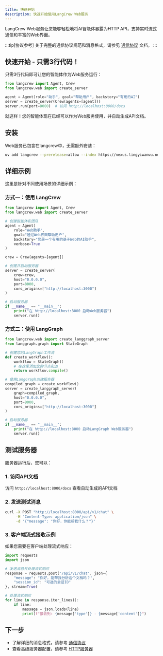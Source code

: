 ```yaml
---
title: 快速开始
description: 快速开始使用LangCrew Web服务
---
```


LangCrew Web服务让您能够轻松地将AI智能体暴露为HTTP API，支持实时流式通信和丰富的Web界面。

:::tip[协议参考]
关于完整的通信协议规范和消息格式，请参见 [通信协议](/zh/guides/web/protocol) 文档。
:::

## 快速开始 - 只需3行代码！

只需3行代码即可让您的智能体作为Web服务运行：

```python
from langcrew import Agent, Crew
from langcrew.web import create_server

agent = Agent(role="助手", goal="帮助用户", backstory="有用的AI")
server = create_server(Crew(agents=[agent]))
server.run(port=8000)  # 访问 http://localhost:8000/docs
```

就这样！您的智能体现在已经可以作为Web服务使用，并自动生成API文档。

## 安装

Web服务已包含在langcrew中，无需额外安装：

```bash
uv add langcrew --prerelease=allow --index https://nexus.lingyiwanwu.net/repository/pypi-hosted/simple
```

## 详细示例

这里是针对不同使用场景的详细示例：

### 方式一：使用 LangCrew

```python
from langcrew import Agent, Crew
from langcrew.web import create_server

# 创建智能体和团队
agent = Agent(
    role="Web助手",
    goal="通过Web界面帮助用户",
    backstory="您是一个有用的基于Web的AI助手",
    verbose=True
)

crew = Crew(agents=[agent])

# 创建并启动服务器
server = create_server(
    crew=crew,
    host="0.0.0.0",
    port=8000,
    cors_origins=["http://localhost:3000"]
)

# 启动服务器
if __name__ == "__main__":
    print("在 http://localhost:8000 启动Web服务器")
    server.run()
```

### 方式二：使用 LangGraph

```python
from langcrew.web import create_langgraph_server
from langgraph.graph import StateGraph

# 创建您的LangGraph工作流
def create_workflow():
    workflow = StateGraph()
    # 在这里添加您的节点和边
    return workflow.compile()

# 使用LangGraph创建服务器
compiled_graph = create_workflow()
server = create_langgraph_server(
    graph=compiled_graph,
    host="0.0.0.0",
    port=8000,
    cors_origins=["http://localhost:3000"]
)

# 启动服务器
if __name__ == "__main__":
    print("在 http://localhost:8000 启动LangGraph Web服务器")
    server.run()
```

## 测试服务器

服务器运行后，您可以：

### 1. 访问API文档
访问 `http://localhost:8000/docs` 查看自动生成的API文档

### 2. 发送测试消息
```bash
curl -X POST "http://localhost:8000/api/v1/chat" \
     -H "Content-Type: application/json" \
     -d '{"message": "你好，你能帮我什么？"}'
```

### 3. 客户端流式接收示例

如果您需要在客户端处理流式响应：

```python
import requests
import json

# 发送消息并处理流式响应
response = requests.post('/api/v1/chat', json={
    "message": "你好，能帮我分析这个文档吗？",
    "session_id": "可选的会话ID"
}, stream=True)

# 处理流式响应
for line in response.iter_lines():
    if line:
        message = json.loads(line)
        print(f"接收到: {message['type']} - {message['content']}")
```

## 下一步

- 了解详细的消息格式，请参考 [通信协议](/zh/guides/web/protocol)
- 查看高级服务器配置，请参考 [HTTP服务器](/zh/guides/web/http-server)